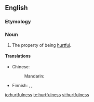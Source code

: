 ==English==

===Etymology===
{{suffix|hurtful|ness|lang=en}}

===Noun===
{{en-noun|-|es}}

# The property of being [[hurtful]].

====Translations====
{{trans-top|the property of being hurtful}}
* Chinese:
*: Mandarin: {{t+|cmn|有害|tr=yǒuhài|sc=Hani}}
{{trans-mid}}
* Finnish: {{t+|fi|ilkeys}}, {{t+|fi|pahantahtoisuus}}, {{t|fi|pahansuopaisuus}}
{{trans-bottom}}

[[io:hurtfulness]]
[[te:hurtfulness]]
[[vi:hurtfulness]]
